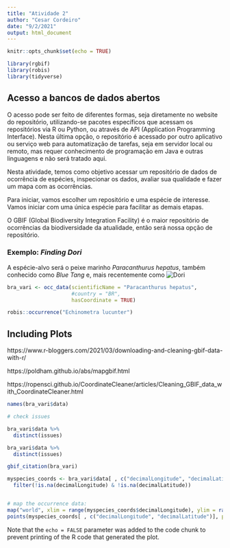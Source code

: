 ```yaml
---
title: "Atividade 2"
author: "Cesar Cordeiro"
date: "9/2/2021"
output: html_document
---
```


```r
knitr::opts_chunk$set(echo = TRUE)

library(rgbif)
library(robis)
library(tidyverse)

```

## Acesso a bancos de dados abertos

O acesso pode ser feito de diferentes formas, seja diretamente no website do repositório, utilizando-se pacotes específicos que acessam os repositórios via R ou Python, ou através de API (Application Programming Interface). Nesta última opção, o repositório é acessado por outro aplicativo ou serviço web para automatização de tarefas, seja em servidor local ou remoto, mas requer conhecimento de programação em Java e outras linguagens e não será tratado aqui.
 
Nesta atividade, temos como objetivo acessar um repositório de dados de ocorrência de espécies, inspecionar os dados, avaliar sua qualidade e fazer um mapa com as ocorrências.

 
Para iniciar, vamos escolher um repositório e uma espécie de interesse. Vamos iniciar com uma única espécie para facilitar as demais etapas. 

O GBIF (Global Biodiversity Integration Facility) é o maior repositório de ocorrências da biodiversidade da atualidade, então será nossa opção de repositório.


### Exemplo: *Finding Dori*

A espécie-alvo será o peixe marinho *Paracanthurus hepatus*, também conhecido como *Blue Tang* e, mais recentemente como ![**Dori**](figs/dori.png)

```r

bra_vari <- occ_data(scientificName = "Paracanthurus hepatus", 
                     #country = "BR",
                     hasCoordinate = TRUE)

robis::occurrence("Echinometra lucunter")


```

## Including Plots
https://www.r-bloggers.com/2021/03/downloading-and-cleaning-gbif-data-with-r/

https://poldham.github.io/abs/mapgbif.html

https://ropensci.github.io/CoordinateCleaner/articles/Cleaning_GBIF_data_with_CoordinateCleaner.html

```r

names(bra_vari$data)

# check issues

bra_vari$data %>% 
  distinct(issues)

bra_vari$data %>% 
  distinct(issues)

gbif_citation(bra_vari)

myspecies_coords <- bra_vari$data[ , c("decimalLongitude", "decimalLatitude", "individualCount", "occurrenceStatus", "coordinateUncertaintyInMeters", "institutionCode", "references")] %>% 
  filter(!is.na(decimalLongitude) & !is.na(decimalLatitude))


# map the occurrence data:
map("world", xlim = range(myspecies_coords$decimalLongitude), ylim = range(myspecies_coords$decimalLatitude))  # if the map doesn't appear right at first, run this command again
points(myspecies_coords[ , c("decimalLongitude", "decimalLatitude")], pch = ".", cex = 4, col = "red")


```

Note that the `echo = FALSE` parameter was added to the code chunk to prevent printing of the R code that generated the plot.
